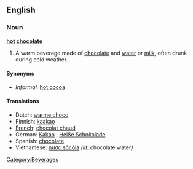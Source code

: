 ==English==

===Noun===
'''[[hot]] [[chocolate]]'''

# A warm beverage made of [[chocolate]] and [[water]] or [[milk]], often drunk during cold weather.

====Synonyms====
*''Informal.'' [[hot cocoa]]

====Translations====
*Dutch: [[warme choco]]
*Finnish: [[kaakao]]
*[[w:French language|French]]: [[chocolat chaud]] {{m}}
*German: [[Kakao]] {{m}}, [[Heiße Schokolade]] {{f}}
*Spanish: [[chocolate]]
*Vietnamese: [[nước sôcôla]] ''(lit.: ''chocolate water'')''

[[Category:Beverages]]